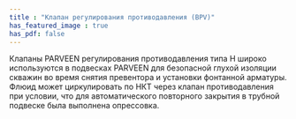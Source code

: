 ```yaml
---
title : "Клапан регулирования противодавления (BPV)"
has_featured_image : true
has_pdf: false
---
```


Клапаны PARVEEN регулирования противодавления типа H широко используются в подвесках PARVEEN для безопасной глухой изоляции скважин во время снятия превентора и установки фонтанной арматуры.  Флюид может циркулировать по НКТ через клапан противодавления при условии, что для автоматического повторного закрытия в трубной подвеске была выполнена опрессовка.